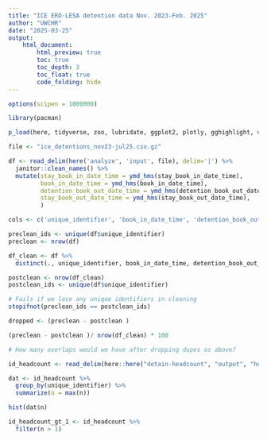 ```yaml
---
title: "ICE ERO-LESA detention data Nov. 2023-Feb. 2025"
author: "UWCHR"
date: "2025-03-25"
output:
    html_document:
        html_preview: true
        toc: true
        toc_depth: 3
        toc_float: true
        code_folding: hide
---
```



```r

options(scipen = 1000000)

library(pacman)

p_load(here, tidyverse, zoo, lubridate, ggplot2, plotly, gghighlight, viridis, readxl, digest, ggsankeyfier)

file <- "ice_detentions_nov23-jul25.csv.gz"

df <- read_delim(here('analyze', 'input', file), delim='|') %>% 
  janitor::clean_names() %>% 
  mutate(stay_book_in_date_time = ymd_hms(stay_book_in_date_time),
         book_in_date_time = ymd_hms(book_in_date_time),
         detention_book_out_date_time = ymd_hms(detention_book_out_date_time),
         stay_book_out_date_time = ymd_hms(stay_book_out_date_time),
         )

```

```r

cols <- c('unique_identifier', 'book_in_date_time', 'detention_book_out_date_time', 'detention_facility_code')

preclean_ids <- unique(df$unique_identifier)
preclean <- nrow(df)

df_clean <- df %>% 
  distinct(., unique_identifier, book_in_date_time, detention_book_out_date_time, detention_facility_code, .keep_all = TRUE)

postclean <- nrow(df_clean)
postclean_ids <- unique(df$unique_identifier)

# Fails if we lose any unique identifiers in cleaning
stopifnot(preclean_ids == postclean_ids)

dropped <- (preclean - postclean )

(preclean - postclean )/ nrow(df_clean) * 100

```

```r

# How many overlaps would we have after dropping dupes as above?

id_headcount <- read_delim(here::here("detain-headcount", "output", "headcount_unique_id.csv.gz"), delim="|")

dat <- id_headcount %>% 
  group_by(unique_identifier) %>% 
  summarize(n = max(n))

hist(dat$n)

```

```r

id_headcount_gt_1 <- id_headcount %>% 
  filter(n > 1)

```